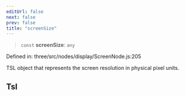 ```yaml
---
editUrl: false
next: false
prev: false
title: "screenSize"
---
```


> `const` **screenSize**: `any`

Defined in: three/src/nodes/display/ScreenNode.js:205

TSL object that represents the screen resolution in physical pixel units.

## Tsl
